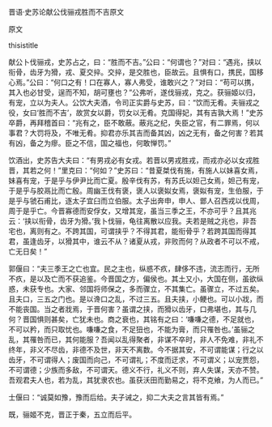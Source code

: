 


晋语·史苏论献公伐骊戎胜而不吉原文

原文

thisistitle

献公卜伐骊戎，史苏占之，曰：“胜而不吉。”公曰：“何谓也？”对曰：“遇兆，挟以衔骨，齿牙为猾，戎、夏交捽。交捽，是交胜也，臣故云。且惧有口，携民，国移心焉。”公曰：“何口之有！口在寡人，寡人弗受，谁敢兴之？”对曰：“苟可以携，其入也必甘受，逞而不知，胡可壅也？”公弗听，遂伐骊戎，克之。获骊姬以归，有宠，立以为夫人。公饮大夫酒，令司正实爵与史苏，曰：“饮而无肴。夫骊戎之役，女曰‘胜而不吉’，故赏女以爵，罚女以无肴。克国得妃，其有吉孰大焉！”史苏卒爵，再拜稽首曰：“兆有之，臣不敢蔽。蔽兆之纪，失臣之官，有二罪焉，何以事君？大罚将及，不唯无肴。抑君亦乐其吉而备其凶，凶之无有，备之何害？若其有凶，备之为瘳。臣之不信，国之福也，何敢惮罚。”

饮酒出，史苏告大夫曰：“有男戎必有女戎。若晋以男戎胜戎，而戎亦必以女戎胜晋，其若之何！”里克曰：“何如？”史苏曰：“昔夏桀伐有施，有施人以妹喜女焉，妹喜有宠，于是乎与伊尹比而亡夏。殷辛伐有苏，有苏氏以妲己女焉，妲己有宠，于是乎与胶鬲比而亡殷。周幽王伐有褒，褒人以褒姒女焉，褒姒有宠，生伯服，于是乎与虢石甫比，逐太子宜臼而立伯服。太子出奔申，申人、鄫人召西戎以伐周，周于是乎亡。今晋寡德而安俘女，又增其宠，虽当三季之王，不亦可乎？且其兆云：‘挟以衔骨，齿牙为猾。’我卜伐骊，龟往离散以应我。夫若是贼之兆也，非吾宅也，离则有之。不跨其国，可谓挟乎？不得其君，能衔骨乎？若跨其国而得其君，虽逢齿牙，以猾其中，谁云不从？诸夏从戎，非败而何？从政者不可以不戒，亡无日矣！”

郭偃曰：“夫三季王之亡也宜。民之主也，纵惑不疚，肆侈不违，流志而行，无所不疚，是以及亡而不获追鉴。今晋国之方，偏侯也。其土又小，大国在侧，虽欲纵惑，未获专也。大家、邻国将师保之，多而骤立，不其集亡。虽骤立，不过五矣。且夫口，三五之门也。是以谗口之乱，不过三五。且夫挟，小鲠也。可以小戕，而不能丧国。当之者戕焉，于晋何害？虽谓之挟，而猾以齿牙，口弗堪也，其与几何？晋国惧则甚矣，亡犹未也。商之衰也，其铭有之曰：‘嗛嗛之德，不足就也，不可以矜，而只取忧也。嗛嗛之食，不足狃也，不能为膏，而只罹咎也。’虽骊之乱，其罹咎而已，其何能服？吾闻以乱得聚者，非谋不卒时，非人不免难，非礼不终年，非义不尽齿，非德不及世，非天不离数。今不据其安，不可谓能谋；行之以齿牙，不可谓得人；废国而向己，不可谓礼；不度而迂求，不可谓义；以宠贾怨，不可谓德；少族而多敌，不可谓天。德义不行，礼义不则，弃人失谋，天亦不赞。吾观君夫人也，若为乱，其犹隶农也。虽获沃田而勤易之，将不克飨，为人而已。”

士偃曰：“诚莫如豫，豫而后给。夫子诫之，抑二大夫之言其皆有焉。”

既，骊姬不克，晋正于秦，五立而后平。

